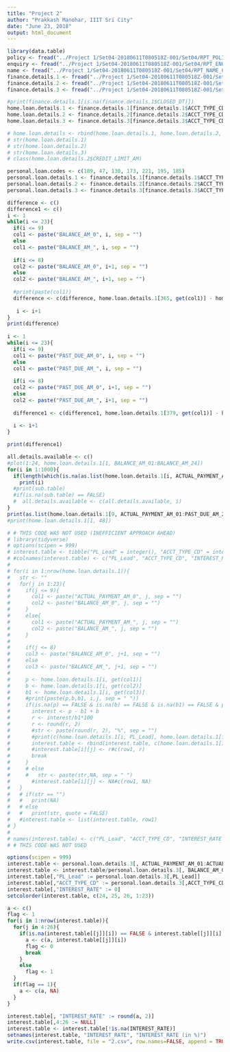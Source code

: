 ---
title: "Project 2"
author: "Prakkash Manohar, IIIT Sri City"
date: "June 23, 2018"
output: html_document
---

```{r}
library(data.table)
policy <- fread("../Project 1/Set04-20180611T080518Z-001/Set04/RPT_POLICY_CHK4.csv")
enquiry <- fread("../Project 1/Set04-20180611T080518Z-001/Set04/RPT_ENQ_CHK4.csv")
name <- fread("../Project 1/Set04-20180611T080518Z-001/Set04/RPT_NAME_CHK4.csv")
finance.details.1 <- fread("../Project 1/Set04-20180611T080518Z-001/Set04/RPT_AR_CHK4_1.csv")
finance.details.2 <- fread("../Project 1/Set04-20180611T080518Z-001/Set04/RPT_AR_CHK4_2.csv")
finance.details.3 <- fread("../Project 1/Set04-20180611T080518Z-001/Set04/RPT_AR_CHK4_3.csv")
```

```{r}
#print(finance.details.1[is.na(finance.details.1$CLOSED_DT)])
home.loan.details.1 <- finance.details.1[finance.details.1$ACCT_TYPE_CD == 58 & finance.details.1$CLOSED_DT == ""]
home.loan.details.2 <- finance.details.2[finance.details.2$ACCT_TYPE_CD == 58 & finance.details.2$CLOSED_DT == ""]
home.loan.details.3 <- finance.details.3[finance.details.3$ACCT_TYPE_CD == 58 & finance.details.3$CLOSED_DT == ""]

# home.loan.details <- rbind(home.loan.details.1, home.loan.details.2, home.loan.details.3)
# str(home.loan.details.1)
# str(home.loan.details.2)
# str(home.loan.details.3)
# class(home.loan.details.2$CREDIT_LIMIT_AM)

personal.loan.codes <- c(189, 47, 130, 173, 221, 195, 185)
personal.loan.details.1 <- finance.details.1[finance.details.1$ACCT_TYPE_CD %in% personal.loan.codes & finance.details.1$CLOSED_DT == ""]
personal.loan.details.2 <- finance.details.2[finance.details.2$ACCT_TYPE_CD %in% personal.loan.codes & finance.details.2$CLOSED_DT == ""]
personal.loan.details.3 <- finance.details.3[finance.details.3$ACCT_TYPE_CD %in% personal.loan.codes & finance.details.3$CLOSED_DT == ""]
```

```{r}
difference <- c()
difference1 <- c()
i <- 1
while(i <= 23){
  if(i <= 9)
  col1 <- paste("BALANCE_AM_0", i, sep = "")
  else
  col1 <- paste("BALANCE_AM_", i, sep = "")
  
  if(i <= 8)
  col2 <- paste("BALANCE_AM_0", i+1, sep = "")
  else
  col2 <- paste("BALANCE_AM_", i+1, sep = "")
  
  #print(paste(col1))
  difference <- c(difference, home.loan.details.1[365, get(col1)] - home.loan.details.1[365, get(col2)])
 
   i <- i+1
}
print(difference)
  
i <- 1
while(i <= 23){  
  if(i <= 9)
  col1 <- paste("PAST_DUE_AM_0", i, sep = "")
  else
  col1 <- paste("PAST_DUE_AM_", i, sep = "")
  
  if(i <= 8)
  col2 <- paste("PAST_DUE_AM_0", i+1, sep = "")
  else
  col2 <- paste("PAST_DUE_AM_", i+1, sep = "")
  
  difference1 <- c(difference1, home.loan.details.1[379, get(col1)] - home.loan.details.1[379, get(col2)])
  
  i <- i+1
}

print(difference1)

all.details.available <- c()
#plot(1:24, home.loan.details.1[1, BALANCE_AM_01:BALANCE_AM_24])
for(i in 1:1000){
  if(length(which(is.na(as.list(home.loan.details.1[i, ACTUAL_PAYMENT_AM_01:BALANCE_AM_24])))) == 0 & length(which(is.na(as.list(home.loan.details.1[i, PAST_DUE_AM_01:PAST_DUE_AM_24])))) == 0)
    print(i)
  #print(sub.table)
  #if(is.na(sub.table) == FALSE)
  #  all.details.available <- c(all.details.available, i)
}
print(as.list(home.loan.details.1[9, ACTUAL_PAYMENT_AM_01:PAST_DUE_AM_24]))
#print(home.loan.details.1[1, 48])
```

```{r}
# # THIS CODE WAS NOT USED (INEFFICIENT APPROACH AHEAD)
# library(tidyverse)
# options(scipen = 999)
# interest.table <- tibble("PL_Lead" = integer(), "ACCT_TYPE_CD" = integer(), "INTEREST_RATE" = double())
# #colnames(interest.table) <- c("PL_Lead", "ACCT_TYPE_CD", "INTEREST_RATE", "LAST_PAYMENT_DT", "AS_OF_MONTH")
# 
# for(i in 1:nrow(home.loan.details.1)){
#   str <- ""
#   for(j in 1:23){
#     if(j <= 9){
#       col1 <- paste("ACTUAL_PAYMENT_AM_0", j, sep = "")
#       col2 <- paste("BALANCE_AM_0", j, sep = "")
#     }
#     else{
#       col1 <- paste("ACTUAL_PAYMENT_AM_", j, sep = "")
#       col2 <- paste("BALANCE_AM_", j, sep = "")
#     }
#   
#     if(j <= 8)
#     col3 <- paste("BALANCE_AM_0", j+1, sep = "")
#     else
#     col3 <- paste("BALANCE_AM_", j+1, sep = "")
#     
#     p <- home.loan.details.1[i, get(col1)]
#     b <- home.loan.details.1[i, get(col2)]
#     b1 <- home.loan.details.1[i, get(col3)]
#     #print(paste(p,b,b1, i,j, sep = " "))
#     if(is.na(p) == FALSE & is.na(b) == FALSE & is.na(b1) == FALSE & p > 0 & b >= 0 & b1 > 0 & p - b1 + b > 0 & p - b1 + b < 100){
#       interest <- p - b1 + b
#       r <- interest/b1*100
#       r <- round(r, 2)
#       #str <- paste(round(r, 2), "%", sep = "")
#       #print(c(home.loan.details.1[i, PL_Lead], home.loan.details.1[i, ACCT_TYPE_CD], r))
#       interest.table <- rbind(interest.table, c(home.loan.details.1[i, PL_Lead], home.loan.details.1[i, ACCT_TYPE_CD], r))
#       #interest.table[i][j] <- r#c(row1, r)
#       break
#     }
#     # else
#     #   str <- paste(str,NA, sep = " ")
#       #interest.table[i][j] <- NA#c(row1, NA)
#   }
#   # if(str == "")
#   #   print(NA)
#   # else
#   #   print(str, quote = FALSE)
#   #interest.table <- list(interest.table, row1)
# }
# 
# names(interest.table) <- c("PL_Lead", "ACCT_TYPE_CD", "INTEREST_RATE (%)")
# # THIS CODE WAS NOT USED
```

```{r}
options(scipen = 999)
interest.table <- personal.loan.details.3[, ACTUAL_PAYMENT_AM_01:ACTUAL_PAYMENT_AM_23] - personal.loan.details.3[, BALANCE_AM_02:BALANCE_AM_24] + personal.loan.details.3[, BALANCE_AM_01: BALANCE_AM_23]
interest.table <- interest.table/personal.loan.details.3[, BALANCE_AM_02:BALANCE_AM_24] * 100
interest.table[,"PL_Lead" := personal.loan.details.3[,PL_Lead]]
interest.table[,"ACCT_TYPE_CD" := personal.loan.details.3[,ACCT_TYPE_CD]]
interest.table[,"INTEREST_RATE" := 0]
setcolorder(interest.table, c(24, 25, 26, 1:23))

a <- c()
flag <- 1
for(i in 1:nrow(interest.table)){
  for(j in 4:26){
    if(is.na(interest.table[[j]][i]) == FALSE & interest.table[[j]][i] > 0 & interest.table[[j]][i] < 100){
      a <- c(a, interest.table[[j]][i])
      flag <- 0
      break
    }
    else
      flag <- 1
  }
  if(flag == 1){
    a <- c(a, NA)
  }
}

interest.table[, "INTEREST_RATE" := round(a, 2)]
interest.table[,4:26 := NULL]
interest.table <- interest.table[!is.na(INTEREST_RATE)]
setnames(interest.table, "INTEREST_RATE", "INTEREST_RATE (in %)")
write.csv(interest.table, file = "2.csv", row.names=FALSE, append = TRUE)
```
